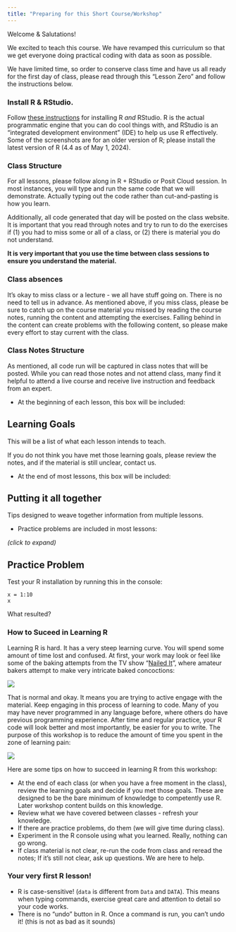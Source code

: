 ```yaml
---
title: "Preparing for this Short Course/Workshop"
---
```


Welcome & Salutations!

We excited to teach this course. We have revamped this curriculum so that we get everyone doing practical coding with data as soon as possible. 

We have limited time, so order to conserve class time and have us all ready for the first day of class, please read through this "Lesson Zero" and follow the instructions below.  

### Install R & RStudio. 

Follow [these instructions](../r-installation-instructions.qmd) for installing R *and* RStudio. R is the actual programmatic engine that you can do cool things with, and RStudio is an "integrated development environment" (IDE) to help us use R effectively. Some of the screenshots are for an older version of R; please install the latest version of R (4.4 as of May 1, 2024). 


### Class Structure

For all lessons, please follow along in R + RStudio or Posit Cloud session. In most instances, you will type and run the same code that we will demonstrate. Actually typing out the code rather than cut-and-pasting is how you learn. 

Additionally, all code generated that day will be posted on the class website. It is important that you read through notes and try to run to do the exercises if (1) you had to miss some or all of a class, or (2) there is material you do not understand. 

**It is very important that you use the time between class sessions to ensure you understand the material.**

### Class absences

It's okay to miss class or a lecture - we all have stuff going on. There is no need to tell us in advance. As mentioned above, if you miss class, please be sure to catch up on the course material you missed by reading the course notes, running the content and attempting the exercises. Falling behind in the content can create problems with the following content, so please make every effort to stay current with the class. 

### Class Notes Structure 

As mentioned, all code run will be captured in class notes that will be posted. While you can read those notes and not attend class, many find it helpful to attend a live course and receive live instruction and feedback from an expert. 

- At the beginning of each lesson, this box will be included:

::: {.callout-caution collapse="false"}

## Learning Goals

This will be a list of what each lesson intends to teach. 

If you do not think you have met those learning goals, please review the notes, and if the material is still unclear, contact us.  
:::

- At the end of most lessons, this box will be included:

::: {.callout-tip}
## Putting it all together

Tips designed to weave together information from multiple lessons. 
:::

- Practice problems are included in most lessons:

*(click to expand)* 

::: {.callout-question .callout collapse="true"}
## Practice Problem
Test your R installation by running this in the console:
```
x = 1:10
x
```
What resulted? 

:::

### How to Suceed in Learning R

Learning R is hard. It has a very steep learning curve. You will spend some amount of time lost and confused. At first, your work may look or feel like some of the baking attempts from the TV show "[Nailed It](https://www.netflix.com/title/80179138)", where amateur bakers attempt to make very intricate baked concoctions:

![](../images/nailed_it.jpg)

That is normal and okay. It means you are trying to active engage with the material. Keep engaging in this process of learning to code. Many of you may have never programmed in any language before, where others do have previous programming experience. After time and regular practice, your R code will look better and most importantly, be easier for you to write. The purpose of this workshop is to reduce the amount of time you spent in the zone of learning pain:

![](../images/r_learning_curve.png)

Here are some tips on how to succeed in learning R from this workshop: 

- At the end of each class (or when you have a free moment in the class), review the learning goals and decide if you met those goals. These are designed to be the bare minimum of knowledge to competently use R. Later workshop content builds on this knowledge.  
- Review what we have covered between classes - refresh your knowledge. 
- If there are practice problems, do them (we will give time during class). 
- Experiment in the R console using what you learned. Really, nothing can go wrong. 
- If class material is not clear, re-run the code from class and reread the notes; If it's still not clear, ask up questions. We are here to help. 

### Your very first R lesson!

* R is case-sensitive! (`data` is different from `Data` and `DATA`). This means when typing commands, exercise great care and attention to detail so your code works. 
* There is no "undo" button in R. Once a command is run, you can't undo it! (this is not as bad as it sounds)


